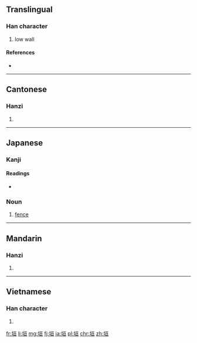 ==Translingual==

===Han character===
{{Han char|rn=32|rad=土|as=06|sn=9|four=4111<sub>6</sub>|canj=土一日一 (GMAM)}}

# low wall

====References====
* {{Han ref|kx=0228.200|dkj=05060|dj=0464.170|hdz=10437.110|uh=57A3|ud=22435|bh=ABAE|bd=43950}}

----

==Cantonese==

===Hanzi===
{{yue-hanzi|jyut=|y=wun4}}

# {{defn|lang=yue|sort=土06}}

----

==Japanese==

===Kanji===
{{ja-kanji|grade=c|rs=土06}}

====Readings====
* {{ja-readings|on=[[えん]] (en)|kun=[[かき]] (kaki)}}

===Noun===
{{ja-noun|かき}} 

# [[fence]]

----

==Mandarin==

===Hanzi===
{{cmn-hanzi|pin=[[yuán]] ([[yuan2]])|wg=yüan<sup>2</sup>}}

# {{defn|lang=cmn|sort=土06}}

----

==Vietnamese==

===Han character===
{{vi-hantu|[[viên]]|rs=土06}}

# {{defn|lang=vi|sort=土06}}

[[fr:垣]]
[[li:垣]]
[[mg:垣]]
[[fj:垣]]
[[ja:垣]]
[[pl:垣]]
[[chr:垣]]
[[zh:垣]]